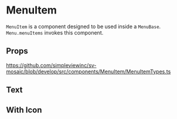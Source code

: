 
<Meta title="Components/MenuItem/Readme"/>

# MenuItem

`MenuItem` is a component designed to be used inside a `MenuBase`. `Menu.menuItems` invokes this component.

## Props

https://github.com/simpleviewinc/sv-mosaic/blob/develop/src/components/MenuItem/MenuItemTypes.ts

## Text

<Preview withSource="none">
	<stories.text/>
</Preview>

## With Icon

<Preview withSource="none">
	<stories.withIcon/>
</Preview>
